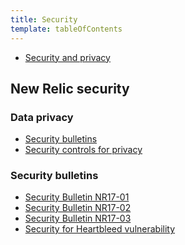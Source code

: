 ```yaml
---
title: Security
template: tableOfContents
---
```


* [Security and privacy](/docs/security)

## New Relic security

### Data privacy

* [Security bulletins](/docs/security/new-relic-security/data-privacy/security-bulletins)
* [Security controls for privacy](/docs/security/new-relic-security/data-privacy/security-controls-privacy)

### Security bulletins

* [Security Bulletin NR17-01](/docs/security/new-relic-security/security-bulletins/security-bulletin-nr17-01)
* [Security Bulletin NR17-02](/docs/security/new-relic-security/security-bulletins/security-bulletin-nr17-02)
* [Security Bulletin NR17-03](/docs/security/new-relic-security/security-bulletins/security-bulletin-nr17-03)
* [Security for Heartbleed vulnerability](/docs/security/new-relic-security/security-bulletins/security-heartbleed-vulnerability)
